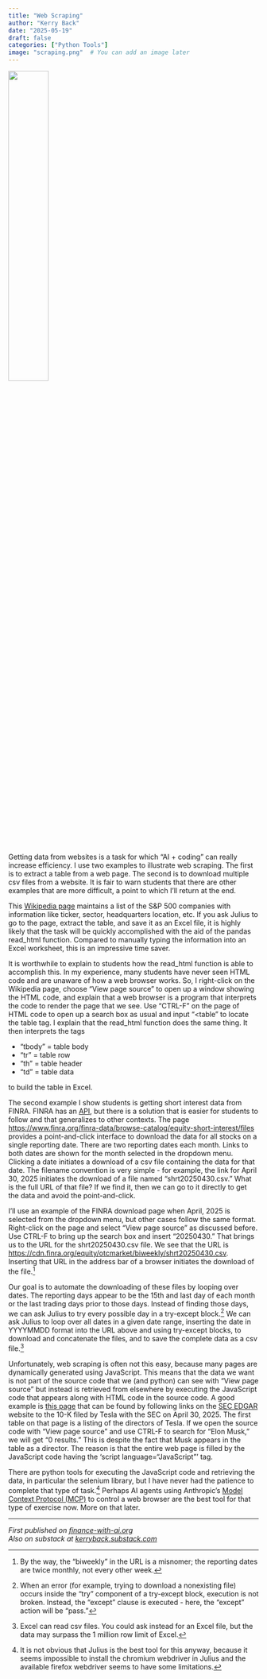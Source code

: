 ```yaml
---
title: "Web Scraping"
author: "Kerry Back"
date: "2025-05-19"
draft: false
categories: ["Python Tools"]
image: "scraping.png"  # You can add an image later
---
```


![](scraping.png){width=40% fig-align="center"}

Getting data from websites is a task for which "AI + coding" can really increase efficiency.  I use two examples to illustrate web scraping.  The first is to extract a table from a web page.  The second is to download multiple csv files from a website.  It is fair to warn students that there are other examples that are more difficult, a point to which I'll return at the end.

This [Wikipedia page](https://en.wikipedia.org/wiki/List_of_S%26P_500_companies) maintains a list of the S&P 500 companies with information like ticker, sector, headquarters location, etc.  If you ask Julius to go to the page, extract the table, and save it as an Excel file, it is highly likely that the task will be quickly accomplished with the aid of the pandas read_html function.  Compared to manually typing the information into an Excel worksheet, this is an impressive time saver.  

It is worthwhile to explain to students how the read_html function is able to accomplish this.  In my experience, many students have never seen HTML code and are unaware of how a web browser works.  So, I right-click on the Wikipedia page, choose "View page source" to open up a window showing the HTML code, and explain that a web browser is a program that interprets the code to render the page that we see.  Use "CTRL-F" on the page of HTML code to open up a search box as usual and input "<table" to locate the table tag.  I explain that the read_html function does the same thing.  It then interprets the tags

- "tbody" = table body 
- "tr" = table row
- "th" = table header
- "td" = table data 

to build the table in Excel.

The second example I show students is getting short interest data from FINRA.  FINRA has an [API](https://www.finra.org/sites/default/files/Equity_Short_Interest_Data_File_Download_API.pdf), but there is a solution that is easier for students to follow and that generalizes to other contexts.  The page [https://www.finra.org/finra-data/browse-catalog/equity-short-interest/files](https://www.finra.org/finra-data/browse-catalog/equity-short-interest/files) provides a point-and-click interface to download the data for all stocks on a single reporting date.  There are two reporting dates each month.  Links to both dates are shown for the month selected in the dropdown menu.   Clicking a date initiates a download of a csv file containing the data for that date.  The filename convention is very simple - for example, the link for April 30, 2025 initiates the download of a file named "shrt20250430.csv."  What is the full URL of that file?  If we find it, then we can go to it directly to get the data and avoid the point-and-click.

I'll use an example of the FINRA download page when April, 2025 is selected from the dropdown menu, but other cases follow the same format.  Right-click on the page and select "View page source" as discussed before.  Use CTRL-F to bring up the search box and insert "20250430."  That brings us to the URL for the shrt20250430.csv file.  We see that the URL is [https://cdn.finra.org/equity/otcmarket/biweekly/shrt20250430.csv](https://cdn.finra.org/equity/otcmarket/biweekly/shrt20250430.csv).  Inserting that URL in the address bar of a browser initiates the download of the file.^[By the way, the "biweekly" in the URL is a misnomer; the reporting dates are twice monthly, not every other week.]

Our goal is to automate the downloading of these files by looping over dates.  The reporting days appear to be the 15th and last day of each month or the last trading days prior to those days.  Instead of finding those days, we can ask Julius to try every possible day in a try-except block.^[When an error (for example, trying to download a nonexisting file) occurs inside the "try" component of a try-except block, execution is not broken.  Instead, the "except" clause is executed - here, the "except" action will be "pass."]  We can ask Julius to loop over all dates in a given date range, inserting the date in YYYYMMDD format into the URL above and using try-except blocks, to download and concatenate the files, and to save the complete data as a csv file.^[Excel can read csv files.  You could ask instead for an Excel file, but the data may surpass the 1 million row limit of Excel.]

Unfortunately, web scraping is often not this easy, because many pages are dynamically generated using JavaScript.  This means that the data we want is not part of the source code that we (and python) can see with "View page source" but instead is retrieved from elsewhere by executing the JavaScript code that appears along with HTML code in the source code.  A good example is [this page](https://www.sec.gov/ix?doc=/Archives/edgar/data/1318605/000110465925042659/tm252787d2_10ka.htm) that can be found by following links on the [SEC EDGAR](https://www.sec.gov/search-filings) website to the 10-K filed by Tesla with the SEC on April 30, 2025.  The first table on that page is a listing of the directors of Tesla.  If we open the source code with "View page source" and use CTRL-F to search for "Elon Musk," we will get "0 results."  This is despite the fact that Musk appears in the table as a director.  The reason is that the entire web page is filled by the JavaScript code having the 'script language="JavaScript"' tag.

There are python tools for executing the JavaScript code and retrieving the data, in particular the selenium library, but I have never had the patience to complete that type of task.^[It is not obvious that Julius is the best tool for this anyway, because it seems impossible to install the chromium webdriver in Julius and the available firefox webdriver seems to have some limitations.]  Perhaps AI agents using Anthropic's [Model Context Protocol (MCP)](https://www.anthropic.com/news/model-context-protocol) to control a web browser are the best tool for that type of exercise now.  More on that later.


---

*First published on [finance-with-ai.org](https://finance-with-ai.org)* <br>
*Also on substack at [kerryback.substack.com](https://kerryback.substack.com)*